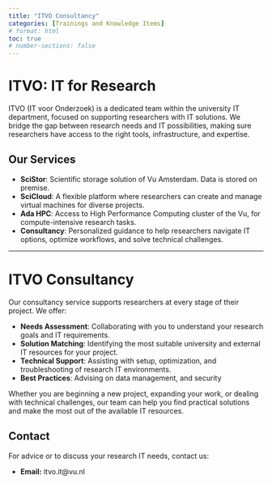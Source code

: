 ```yaml
---
title: "ITVO Consultancy"
categories: [Trainings and Knowledge Items]
# format: html
toc: true
# number-sections: false
---
```


# ITVO: IT for Research

ITVO (IT voor Onderzoek) is a dedicated team within the university IT department, focused on supporting researchers with IT solutions. We bridge the gap between research needs and IT possibilities, making sure researchers have access to the right tools, infrastructure, and expertise.

## Our Services

- **SciStor**: Scientific storage solution of Vu Amsterdam. Data is stored on premise.
- **SciCloud**: A flexible platform where researchers can create and manage virtual machines for diverse projects.
- **Ada HPC**: Access to High Performance Computing cluster of the Vu, for compute-intensive research tasks.
- **Consultancy**: Personalized guidance to help researchers navigate IT options, optimize workflows, and solve technical challenges.

---

# ITVO Consultancy

Our consultancy service supports researchers at every stage of their project. We offer:

- **Needs Assessment**: Collaborating with you to understand your research goals and IT requirements.
- **Solution Matching**: Identifying the most suitable university and external IT resources for your project.
- **Technical Support**: Assisting with setup, optimization, and troubleshooting of research IT environments.
- **Best Practices**: Advising on data management, and security

Whether you are beginning a new project, expanding your work, or dealing with technical challenges, our team can help you find practical solutions and make the most out of the available IT resources.

## Contact

For advice or to discuss your research IT needs, contact us:

- **Email:** itvo.it@vu.nl
